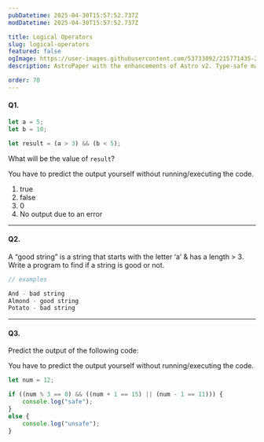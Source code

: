 ```yaml
---
pubDatetime: 2025-04-30T15:57:52.737Z
modDatetime: 2025-04-30T15:57:52.737Z

title: Logical Operators
slug: logical-operators
featured: false
ogImage: https://user-images.githubusercontent.com/53733092/215771435-25408246-2309-4f8b-a781-1f3d93bdf0ec.png
description: AstroPaper with the enhancements of Astro v2. Type-safe markdown contents, bug fixes and better dev experience etc.

order: 70
---
```



#### Q1.

```jsx
let a = 5;
let b = 10;

let result = (a > 3) && (b < 5);
```

What will be the value of `result`?

<Admonition variant="caution" title="caution">
    You have to predict the output yourself without running/executing the code.
</Admonition>

1. true
2. false
3. 0
4. No output due to an error

---

#### Q2.

A “good string” is a string that starts with the letter ‘a’ & has a length > 3. Write a program to find if a string is good or not.

```jsx
// examples

And - bad string
Almond - good string
Potato - bad string
```
---

#### Q3.

Predict the output of the following code:

<Admonition variant="caution" title="caution">
    You have to predict the output yourself without running/executing the code.
</Admonition>

<div class="w-full my-8"></div>

```jsx
let num = 12;

if ((num % 3 == 0) && ((num + 1 == 15) || (num - 1 == 11))) {
    console.log("safe");
}
else {
    console.log("unsafe");
}
```